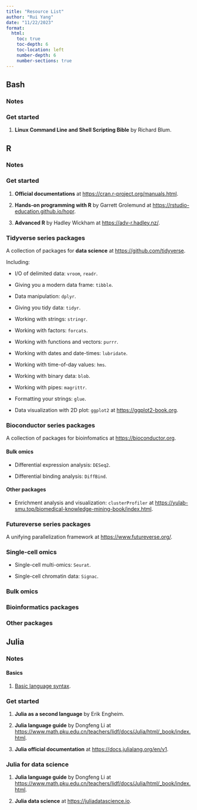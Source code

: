 ---
title: "Resource List"
author: "Rui Yang"
date: "11/22/2023"
format:
  html:
    toc: true
    toc-depth: 6
    toc-location: left
    number-depth: 6
    number-sections: true
---

## Bash

### Notes

### Get started

1. **Linux Command Line and Shell Scripting Bible** by Richard Blum.

## R

### Notes

### Get started

1. **Official documentations** at <https://cran.r-project.org/manuals.html>.

2. **Hands-on programming with R** by Garrett Grolemund at <https://rstudio-education.github.io/hopr>.

3. **Advanced R** by Hadley Wickham at <https://adv-r.hadley.nz/>.

### Tidyverse series packages

A collection of packages for **data science** at <https://github.com/tidyverse>.

Including:

* I/O of delimited data: `vroom`, `readr`.

* Giving you a modern data frame: `tibble`.

* Data manipulation: `dplyr`.

* Giving you tidy data: `tidyr`.

* Working with strings: `stringr`.

* Working with factors: `forcats`.

* Working with functions and vectors: `purrr`.

* Working with dates and date-times: `lubridate`.

* Working with time-of-day values: `hms`.

* Working with binary data: `blob`.

* Working with pipes: `magrittr`.

* Formatting your strings: `glue`.

* Data visualization with 2D plot: `ggplot2` at <https://ggplot2-book.org>.

### Bioconductor series packages

A collection of packages for bioinfomatics at <https://bioconductor.org>.

#### Bulk omics

* Differential expression analysis: `DESeq2`.

* Differential binding analysis: `DiffBind`.

#### Other packages

* Enrichment analysis and visualization: `clusterProfiler` at <https://yulab-smu.top/biomedical-knowledge-mining-book/index.html>.

### Futureverse series packages

A unifying parallelization framework at <https://www.futureverse.org/>.

### Single-cell omics

* Single-cell multi-omics: `Seurat`.

* Single-cell chromatin data: `Signac`.

### Bulk omics

### Bioinformatics packages

### Other packages

## Julia

### Notes

#### Basics

1. [Basic language syntax](./Resources/Programming/Julia/Basics/Julia_Basics.html).

### Get started

1. **Julia as a second language** by Erik Engheim.

2. **Julia language guide** by Dongfeng Li at <https://www.math.pku.edu.cn/teachers/lidf/docs/Julia/html/_book/index.html>.

3. **Julia official documentation** at <https://docs.julialang.org/en/v1>.

### Julia for data science

1. **Julia language guide** by Dongfeng Li at <https://www.math.pku.edu.cn/teachers/lidf/docs/Julia/html/_book/index.html>.

2. **Julia data science** at <https://juliadatascience.io>.
